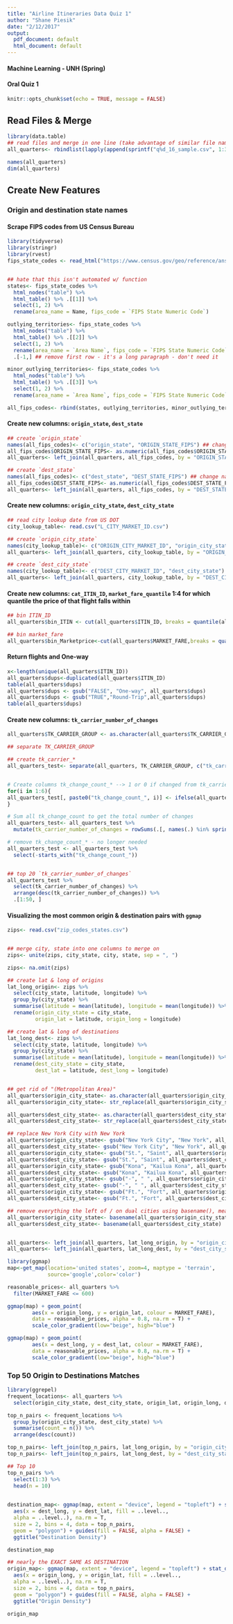 ```yaml
---
title: "Airline Itineraries Data Quiz 1"
author: "Shane Piesik"
date: "2/12/2017"
output:
  pdf_document: default
  html_document: default
---
```

#### Machine Learning - UNH (Spring)
#### Oral Quiz 1

```r
knitr::opts_chunk$set(echo = TRUE, message = FALSE)
```


## Read Files & Merge
```r
library(data.table)
## read files and merge in one line (take advantage of similar file names)
all_quarters<- rbindlist(lapply(append(sprintf("q%d_16_sample.csv", 1:3), "q4_15_sample.csv"), read.csv, sep = " "))

names(all_quarters)
dim(all_quarters)
```

## Create New Features 

### Origin and destination state names


#### Scrape FIPS codes from US Census Bureau
```r
library(tidyverse)
library(stringr)
library(rvest)
fips_state_codes <- read_html("https://www.census.gov/geo/reference/ansi_statetables.html")


## hate that this isn't automated w/ function
states<- fips_state_codes %>% 
  html_nodes("table") %>%
  html_table() %>% .[[1]] %>%
  select(1, 2) %>% 
  rename(area_name = Name, fips_code = `FIPS State Numeric Code`)

outlying_territories<- fips_state_codes %>% 
  html_nodes("table") %>%
  html_table() %>% .[[2]] %>%
  select(1, 2) %>%
  rename(area_name = `Area Name`, fips_code = `FIPS State Numeric Code`) %>%
  .[-1,] ## remove first row - it's a long paragraph - don't need it

minor_outlying_territories<- fips_state_codes %>% 
  html_nodes("table") %>%
  html_table() %>% .[[3]] %>%
  select(1, 2) %>%
  rename(area_name = `Area Name`, fips_code = `FIPS State Numeric Code`)

all_fips_codes<- rbind(states, outlying_territories, minor_outlying_territories)

```


#### Create new columns: `origin_state`, `dest_state`
```r
## create `origin_state`
names(all_fips_codes)<- c("origin_state", "ORIGIN_STATE_FIPS") ## change names for quick merge and column creation
all_fips_codes$ORIGIN_STATE_FIPS<- as.numeric(all_fips_codes$ORIGIN_STATE_FIPS)
all_quarters<- left_join(all_quarters, all_fips_codes, by = "ORIGIN_STATE_FIPS")

## create `dest_state`
names(all_fips_codes)<- c("dest_state", "DEST_STATE_FIPS") ## change names for quick merge and column creation
all_fips_codes$DEST_STATE_FIPS<- as.numeric(all_fips_codes$DEST_STATE_FIPS)
all_quarters<- left_join(all_quarters, all_fips_codes, by = "DEST_STATE_FIPS")

```



#### Create new columns: `origin_city_state`, `dest_city_state`
```r
## read city lookup date from US DOT
city_lookup_table<- read.csv("L_CITY_MARKET_ID.csv")

## create `origin_city_state`
names(city_lookup_table)<- c("ORIGIN_CITY_MARKET_ID", "origin_city_state")
all_quarters<- left_join(all_quarters, city_lookup_table, by = "ORIGIN_CITY_MARKET_ID")

## create `dest_city_state`
names(city_lookup_table)<- c("DEST_CITY_MARKET_ID", "dest_city_state")
all_quarters<- left_join(all_quarters, city_lookup_table, by = "DEST_CITY_MARKET_ID")

```

#### Create new columns: `cat_ITIN_ID`, `market_fare_quantile` 1:4 for which quantile the price of that flight falls within
```r
## bin ITIN_ID
all_quarters$bin_ITIN <- cut(all_quarters$ITIN_ID, breaks = quantile(all_quarters$ITIN_ID),labels=c("1","2","3","4"))

## bin market_fare
all_quarters$bin_Marketprice<-cut(all_quarters$MARKET_FARE,breaks = quantile(all_quarters$MARKET_FARE),labels = c("Low","Medium","High","Expensive"))

```


#### Return flights and One-way


```r
x<-length(unique(all_quarters$ITIN_ID))
all_quarters$dups<-duplicated(all_quarters$ITIN_ID)
table(all_quarters$dups)
all_quarters$dups <- gsub("FALSE", "One-way", all_quarters$dups)
all_quarters$dups <- gsub("TRUE","Round-Trip",all_quarters$dups)
table(all_quarters$dups)

```


#### Create new columns: `tk_carrier_number_of_changes`
```r

all_quarters$TK_CARRIER_GROUP <- as.character(all_quarters$TK_CARRIER_GROUP)

## separate TK_CARRIER_GROUP

## create tk_carrier_*
all_quarters_test<- separate(all_quarters, TK_CARRIER_GROUP, c("tk_carrier_1", "tk_carrier_2", "tk_carrier_3", "tk_carrier_4", "tk_carrier_5", "tk_carrier_6", "tk_carrier_7"), sep = ":")


# Create columns tk_change_count_* --> 1 or 0 if changed from tk_carrier_n to tk_carrier_n + 1
for(i in 1:6){
all_quarters_test[, paste0("tk_change_count_", i)] <- ifelse(all_quarters_test[, paste0("tk_carrier_", i)] != all_quarters_test[, paste0("tk_carrier_", i+1)] & (!is.na(all_quarters_test[, paste0("tk_carrier_", i+1)])), 1, 0)
}

# Sum all tk_change_count to get the total number of changes 
all_quarters_test<- all_quarters_test %>%
  mutate(tk_carrier_number_of_changes = rowSums(.[, names(.) %in% sprintf("tk_change_count_%d", 1:6)]))

# remove tk_change_count_* - no longer needed
all_quarters_test <- all_quarters_test %>%
  select(-starts_with("tk_change_count_"))


## top 20 `tk_carrier_number_of_changes`
all_quarters_test %>% 
  select(tk_carrier_number_of_changes) %>%
  arrange(desc(tk_carrier_number_of_changes)) %>%
  .[1:50, ]

```



#### Visualizing the most common origin & destination pairs with `ggmap`
```r
zips<- read.csv("zip_codes_states.csv")


## merge city, state into one columns to merge on
zips<- unite(zips, city_state, city, state, sep = ", ")

zips<- na.omit(zips)

## create lat & long of origins
lat_long_origin<- zips %>%
  select(city_state, latitude, longitude) %>%
  group_by(city_state) %>%
  summarise(latitude = mean(latitude), longitude = mean(longitude)) %>%
  rename(origin_city_state = city_state,
         origin_lat = latitude, origin_long = longitude)

## create lat & long of destinations
lat_long_dest<- zips %>%
  select(city_state, latitude, longitude) %>%
  group_by(city_state) %>%
  summarise(latitude = mean(latitude), longitude = mean(longitude)) %>%
  rename(dest_city_state = city_state,
         dest_lat = latitude, dest_long = longitude)


## get rid of "(Metropolitan Area)"
all_quarters$origin_city_state<- as.character(all_quarters$origin_city_state)
all_quarters$origin_city_state<- str_replace(all_quarters$origin_city_state, " \\(.*\\)", "")

all_quarters$dest_city_state<- as.character(all_quarters$dest_city_state)
all_quarters$dest_city_state<- str_replace(all_quarters$dest_city_state, " \\(.*\\)", "")

## replace New York City with New York
all_quarters$origin_city_state<- gsub("New York City", "New York", all_quarters$origin_city_state)
all_quarters$dest_city_state<- gsub("New York City", "New York", all_quarters$dest_city_state)
all_quarters$origin_city_state<- gsub("St.", "Saint", all_quarters$origin_city_state)
all_quarters$dest_city_state<- gsub("St.", "Saint", all_quarters$dest_city_state)
all_quarters$origin_city_state<- gsub("Kona", "Kailua Kona", all_quarters$origin_city_state)
all_quarters$dest_city_state<- gsub("Kona", "Kailua Kona", all_quarters$dest_city_state)
all_quarters$origin_city_state<- gsub("-", " ", all_quarters$origin_city_state)
all_quarters$dest_city_state<- gsub("-", " ", all_quarters$dest_city_state)
all_quarters$origin_city_state<- gsub("Ft.", "Fort", all_quarters$origin_city_state)
all_quarters$dest_city_state<- gsub("Ft.", "Fort", all_quarters$dest_city_state)

## remove everything the left of / on dual cities using basename(), meant for getting file name from path
all_quarters$origin_city_state<- basename(all_quarters$origin_city_state)
all_quarters$dest_city_state<- basename(all_quarters$dest_city_state)


all_quarters<- left_join(all_quarters, lat_long_origin, by = "origin_city_state")
all_quarters<- left_join(all_quarters, lat_long_dest, by = "dest_city_state")


```



```r
library(ggmap)
map<-get_map(location='united states', zoom=4, maptype = 'terrain',
             source='google',color='color')

reasonable_prices<- all_quarters %>%
  filter(MARKET_FARE <= 600)

ggmap(map) + geom_point(
        aes(x = origin_long, y = origin_lat, colour = MARKET_FARE), 
        data = reasonable_prices, alpha = 0.8, na.rm = T) +
        scale_color_gradient(low="beige", high="blue")
```








```r
ggmap(map) + geom_point(
        aes(x = dest_long, y = dest_lat, colour = MARKET_FARE), 
        data = reasonable_prices, alpha = 0.8, na.rm = T) +
        scale_color_gradient(low="beige", high="blue")
```

### Top 50 Origin to Destinations Matches 
```r
library(ggrepel)
frequent_locations<- all_quarters %>%
  select(origin_city_state, dest_city_state, origin_lat, origin_long, dest_lat, dest_long)

top_n_pairs <- frequent_locations %>%
  group_by(origin_city_state, dest_city_state) %>%
  summarise(count = n()) %>%
  arrange(desc(count))

top_n_pairs<- left_join(top_n_pairs, lat_long_origin, by = "origin_city_state")
top_n_pairs<- left_join(top_n_pairs, lat_long_dest, by = "dest_city_state")

## Top 10 
top_n_pairs %>% 
  select(1:3) %>%
  head(n = 10)
  

destination_map<- ggmap(map, extent = "device", legend = "topleft") + stat_density2d(
  aes(x = dest_long, y = dest_lat, fill = ..level..,
  alpha = ..level..), na.rm = T,
  size = 2, bins = 4, data = top_n_pairs,
  geom = "polygon") + guides(fill = FALSE, alpha = FALSE) +
  ggtitle("Destination Density")

destination_map
```

```r
## nearly the EXACT SAME AS DESTINATION
origin_map<- ggmap(map, extent = "device", legend = "topleft") + stat_density2d(
  aes(x = origin_long, y = origin_lat, fill = ..level..,
  alpha = ..level..), na.rm = T,
  size = 2, bins = 4, data = top_n_pairs,
  geom = "polygon") + guides(fill = FALSE, alpha = FALSE) +
  ggtitle("Origin Density")

origin_map

```





